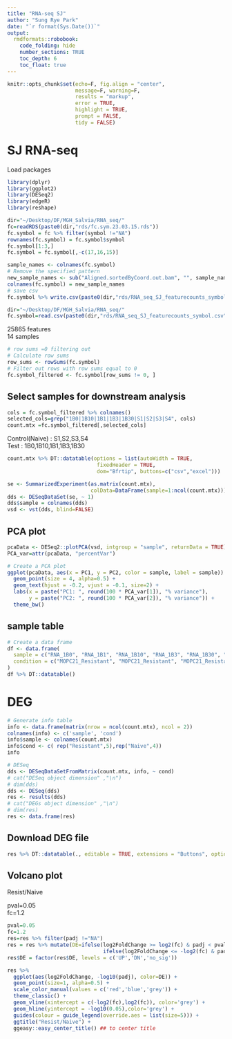 ```yaml
---
title: "RNA-seq SJ"
author: "Sung Rye Park"
date: "`r format(Sys.Date())`"
output:  
  rmdformats::robobook: 
    code_folding: hide 
    number_sections: TRUE
    toc_depth: 6
    toc_float: true
---
```


```r
knitr::opts_chunk$set(echo=F, fig.align = "center", 
                      message=F, warning=F,
                      results = "markup",
                      error = TRUE,
                      highlight = TRUE,
                      prompt = FALSE,
                      tidy = FALSE)
```

# SJ RNA-seq 
  
Load packages

```r
library(dplyr)
library(ggplot2)
library(DESeq2)
library(edgeR)
library(reshape)
```

```r
dir="~/Desktop/DF/MGH_Salvia/RNA_seq/"
fc=readRDS(paste0(dir,"rds/fc.sym.23.03.15.rds"))
fc.symbol = fc %>% filter(symbol !="NA")
rownames(fc.symbol) = fc.symbol$symbol
fc.symbol[1:3,]
fc.symbol = fc.symbol[,-c(17,16,15)]

sample_names <- colnames(fc.symbol)
# Remove the specified pattern
new_sample_names <- sub("Aligned.sortedByCoord.out.bam", "", sample_names)
colnames(fc.symbol) = new_sample_names
# save csv
fc.symbol %>% write.csv(paste0(dir,"rds/RNA_seq_SJ_featurecounts_symbol.csv"))
```


```r
dir="~/Desktop/DF/MGH_Salvia/RNA_seq/"
fc.symbol=read.csv(paste0(dir,"rds/RNA_seq_SJ_featurecounts_symbol.csv"), row.names = 1)
```

25865 features    
14 samples    

```r
# row sums =0 filtering out 
# Calculate row sums
row_sums <- rowSums(fc.symbol)
# Filter out rows with row sums equal to 0
fc.symbol_filtered <- fc.symbol[row_sums != 0, ]
```

## Select samples for downstream analysis   
```r
cols = fc.symbol_filtered %>% colnames()
selected_cols=grep("1B0|1B10|1B1|1B3|1B30|S1|S2|S3|S4", cols)
count.mtx =fc.symbol_filtered[,selected_cols]
```

Control(Naive) : S1,S2,S3,S4   
Test : 1B0,1B10,1B1,1B3,1B30     


```r
count.mtx %>% DT::datatable(options = list(autoWidth = TRUE, 
                             fixedHeader = TRUE,
                             dom="Bfrtip", buttons=c("csv","excel")))
```


```r
se <- SummarizedExperiment(as.matrix(count.mtx), 
                           colData=DataFrame(sample=1:ncol(count.mtx)))
dds <- DESeqDataSet(se, ~ 1)
dds$sample = colnames(dds)
vsd <- vst(dds, blind=FALSE)
```

## PCA plot    
```r
pcaData <- DESeq2::plotPCA(vsd, intgroup = "sample", returnData = TRUE)
PCA_var=attr(pcaData, "percentVar")

# Create a PCA plot
ggplot(pcaData, aes(x = PC1, y = PC2, color = sample, label = sample)) +
  geom_point(size = 4, alpha=0.5) +
  geom_text(hjust = -0.2, vjust = -0.1, size=2) +
  labs(x = paste("PC1: ", round(100 * PCA_var[1]), "% variance"),
       y = paste("PC2: ", round(100 * PCA_var[2]), "% variance")) +
  theme_bw()
```


## sample table   
```r
# Create a data frame
df <- data.frame(
  sample = c("RNA_1B0", "RNA_1B1", "RNA_1B10", "RNA_1B3", "RNA_1B30", "RNA_1F10", "RNA_S1", "RNA_S2", "RNA_S3", "RNA_S4"),
  condition = c("MOPC21_Resistant", "MOPC21_Resistant", "MOPC21_Resistant", "MOPC21_Resistant", "MOPC21_Resistant", "MIAP410_Resistant", "Naive_None", "Naive_None", "Naive_None", "Naive_None")
)
df %>% DT::datatable()
```

# DEG   

```r
# Generate info table
info <- data.frame(matrix(nrow = ncol(count.mtx), ncol = 2))
colnames(info) <- c('sample', 'cond')
info$sample <- colnames(count.mtx)
info$cond <- c( rep("Resistant",5),rep("Naive",4))
info

# DESeq
dds <- DESeqDataSetFromMatrix(count.mtx, info, ~ cond)
# cat("DESeq object dimension" ,"\n")
# dim(dds)
dds <- DESeq(dds)
res <- results(dds)
# cat("DEGs object dimension" ,"\n")
# dim(res)
res <- data.frame(res)
```


## Download DEG file  
```r
res %>% DT::datatable(., editable = TRUE, extensions = "Buttons", options = list(dom="Bfrtip", buttons=c("csv","excel"), pageLength=10))
```


## Volcano plot   

Resist/Naive   

pval=0.05   
fc=1.2   

```r
pval=0.05
fc=1.2
res=res %>% filter(padj !="NA")
res = res %>% mutate(DE=ifelse(log2FoldChange >= log2(fc) & padj < pval, 'UP',
                               ifelse(log2FoldChange <= -log2(fc) & padj < pval, 'DN','no_sig')))
res$DE = factor(res$DE, levels = c('UP','DN','no_sig'))

res %>% 
  ggplot(aes(log2FoldChange, -log10(padj), color=DE)) + 
  geom_point(size=1, alpha=0.5) + 
  scale_color_manual(values = c('red','blue','grey')) +
  theme_classic() +
  geom_vline(xintercept = c(-log2(fc),log2(fc)), color='grey') +
  geom_hline(yintercept = -log10(0.05),color='grey') +
  guides(colour = guide_legend(override.aes = list(size=5))) +
  ggtitle("Resist/Naive") +
  ggeasy::easy_center_title() ## to center title

```

